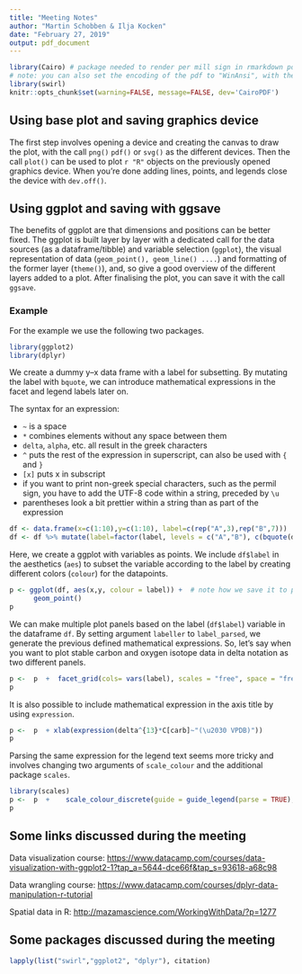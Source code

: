 ```yaml
---
title: "Meeting Notes"
author: "Martin Schobben & Ilja Kocken"
date: "February 27, 2019"
output: pdf_document
---
```


```r
library(Cairo) # package needed to render per mill sign in rmarkdown pdf ouput with option dev='cairoPDF'
# note: you can also set the encoding of the pdf to "WinAnsi", with the `enc` argument to the device.
library(swirl)
knitr::opts_chunk$set(warning=FALSE, message=FALSE, dev='CairoPDF')
```

## Using base plot and saving graphics device

The first step involves opening a device and creating the canvas to draw the
plot, with the call `png()` `pdf()` or `svg()` as the different devices. Then
the call `plot()` can be used to plot `r "R"` objects on the previously opened
graphics device. When you're done adding lines, points, and legends close the
device with `dev.off()`.

## Using ggplot and saving with ggsave

The benefits of ggplot are that dimensions and positions can be better fixed.
The ggplot is built layer by layer with a dedicated call for the data sources
(as a dataframe/tibble) and variable selection (`ggplot`), the visual
representation of data (`geom_point(), geom_line() ....`) and formatting of the
former layer (`theme()`), and, so give a good overview of the different layers
added to a plot. After finalising the plot, you can save it with the call
`ggsave`.

### Example

For the example we use the following two packages.

```r
library(ggplot2)
library(dplyr)
```

We create a dummy y--x data frame with a label for subsetting. By mutating the
label with `bquote`, we can introduce mathematical expressions in the facet and
legend labels later on.

The syntax for an expression:

- `~` is a space
- `*` combines elements without any space between them
- `delta`, `alpha`, etc. all result in the greek characters
- `^` puts the rest of the expression in superscript, can also be used with `{`
  and `}`
- `[x]` puts x in subscript
- if you want to print non-greek special characters, such as the permil sign, you have to add the UTF-8 code within a string, preceded by `\u`
- parentheses look a bit prettier within a string than as part of the expression

```r
df <- data.frame(x=c(1:10),y=c(1:10), label=c(rep("A",3),rep("B",7)))
df <- df %>% mutate(label=factor(label, levels = c("A","B"), c(bquote(delta^13*C[carb]~"(\u2030 VPDB)"),bquote(delta^18*O[carb]~"(\u2030 VPDB)"))))
```

Here, we create a ggplot with variables as points. We include `df$label` in the
aesthetics (`aes`) to subset the variable according to the label by creating
different colors (`colour`) for the datapoints.

```r
p <- ggplot(df, aes(x,y, colour = label)) +  # note how we save it to p, resulting in an R-object in your session!
      geom_point()
p
```

We can make multiple plot panels based on the label (`df$label`) variable in
the dataframe `df`. By setting argument `labeller` to `label_parsed`, we
generate the previous defined mathematical expressions. So, let's say when you
want to plot stable carbon and oxygen isotope data in delta notation as two
different panels.

```r
p <-  p  +  facet_grid(cols= vars(label), scales = "free", space = "free", labeller=label_parsed)
p
```

It is also possible to include mathematical expression in the axis title by
using `expression`.

```r
p <-  p  + xlab(expression(delta^{13}*C[carb]~"(\u2030 VPDB)"))
p
```

Parsing the same expression for the legend text seems more tricky and involves
changing two arguments of `scale_colour` and the additional package `scales`.

```r
library(scales)
p <-  p  +    scale_colour_discrete(guide = guide_legend(parse = TRUE), labels = parse_format())
p
```

## Some links discussed during the meeting

Data visualization course:
<https://www.datacamp.com/courses/data-visualization-with-ggplot2-1?tap_a=5644-dce66f&tap_s=93618-a68c98>

Data wrangling course:
<https://www.datacamp.com/courses/dplyr-data-manipulation-r-tutorial>

Spatial data in R: <http://mazamascience.com/WorkingWithData/?p=1277>

## Some packages discussed during the meeting

```r
lapply(list("swirl","ggplot2", "dplyr"), citation)
```

